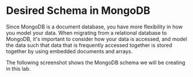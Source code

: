 
# Desired Schema in MongoDB

Since MongoDB is a document database, you have more flexibility in how you model your data. When migrating from
a relational database to MongoDB, it's important to consider how your data is accessed, and model the data such 
that data that is frequently accessed together is stored together by using embedded documents and arrays. 

The following screenshot shows the MongoDB schema we will be creating in this lab.

<Screenshot url="https://www.mongodb.com/products/tools/relational-migrator" src="img/40-image-001.png" alt="Screenshot of the connect modal" />
